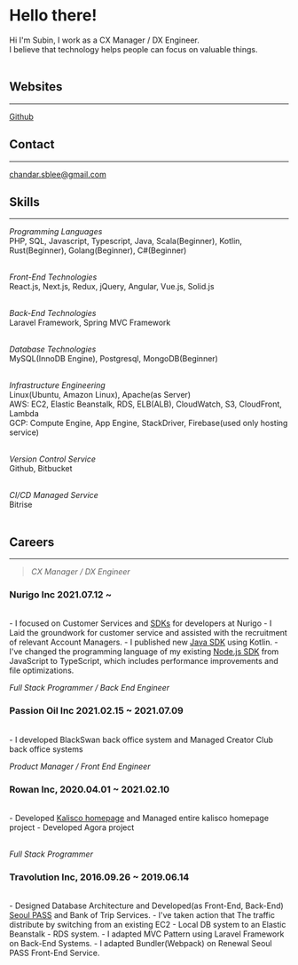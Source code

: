 
<Head>
    <title>About Me</title>
</Head>

<Navigator/>

# Hello there!

Hi I'm Subin, I work as a CX Manager / DX Engineer.<br/>
I believe that technology helps people can focus on valuable things.<br /><br />

## Websites

---

<a href="https://github.com/Palbahngmiyine" target="_blank" rel="noopener">Github</a>

## Contact

---

[chandar.sblee@gmail.com](mailto:chandar.sblee@gmail.com)

## Skills

---

*Programming Languages*<br />
PHP, SQL, Javascript, Typescript, Java, Scala(Beginner), Kotlin, Rust(Beginner), Golang(Beginner), C#(Beginner)<br /><br />

*Front-End Technologies*<br />
React.js, Next.js, Redux, jQuery, Angular, Vue.js, Solid.js<br /><br />

*Back-End Technologies*<br />
Laravel Framework, Spring MVC Framework<br /><br />

*Database Technologies*<br />
MySQL(InnoDB Engine), Postgresql, MongoDB(Beginner)<br /><br />

*Infrastructure Engineering*<br />
Linux(Ubuntu, Amazon Linux), Apache(as Server)<br />
AWS: EC2, Elastic Beanstalk, RDS, ELB(ALB), CloudWatch, S3, CloudFront, Lambda<br />
GCP: Compute Engine, App Engine, StackDriver, Firebase(used only hosting service)<br /><br />

*Version Control Service*<br />
Github, Bitbucket<br /><br />

*CI/CD Managed Service*<br />
Bitrise<br /><br />

## Careers

---

> *CX Manager / DX Engineer*
### Nurigo Inc 2021.07.12 ~
<br/>
- I focused on Customer Services and <a href="https://github.com/solapi" target="_blank"
                                        rel="noopener">SDKs</a> for developers at Nurigo
- I Laid the groundwork for customer service and assisted with the recruitment of relevant Account Managers.
- I published new <a href="https://github.com/nurigo/java-sdk" target="_blank" rel="noopenner">Java
    SDK</a> using Kotlin.
- I've changed the programming language of my existing <a href="https://www.npmjs.com/package/solapi" target="_blank"
                                                          rel="noopenner">Node.js
    SDK</a> from JavaScript to TypeScript, which includes performance improvements and file optimizations.
<br/>

*Full Stack Programmer / Back End Engineer*
### Passion Oil Inc 2021.02.15 ~ 2021.07.09
<br/>
- I developed BlackSwan back office system and Managed Creator Club back office systems
<br/>

*Product Manager / Front End Engineer*
### Rowan Inc, 2020.04.01 ~ 2021.02.10
<br/>
- Developed <a href="https://kalisco.co.kr" target="_blank" rel="noopener">Kalisco
    homepage</a> and Managed entire kalisco homepage project
- Developed Agora project<br/><br/>

*Full Stack Programmer*<br />
### Travolution Inc, 2016.09.26 ~ 2019.06.14
<br/>
- Designed Database Architecture and Developed(as Front-End, Back-End)
<a href="https://www.seoultravelpass.com" target="_blank" rel="noopenner">Seoul PASS</a> and Bank of Trip Services.
- I've taken action that The traffic distribute by switching from an existing EC2 - Local DB system to an Elastic Beanstalk - RDS system.
- I adapted MVC Pattern using Laravel Framework on Back-End Systems.
- I adapted Bundler(Webpack) on Renewal Seoul PASS Front-End Service.
<br/><br/>
